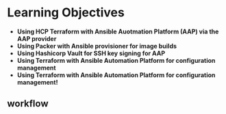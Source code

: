 # Learning Objectives

* **Using HCP Terraform with Ansible Auotmation Platform (AAP) via the AAP provider**
* **Using Packer with Ansible provisioner for image builds**
* **Using Hashicorp Vault for SSH key signing for AAP**
* **Using Terraform with Ansible Automation Platform for configuration management**
* **Using Terraform with Ansible Automation Platform for configuration management!**


## workflow

